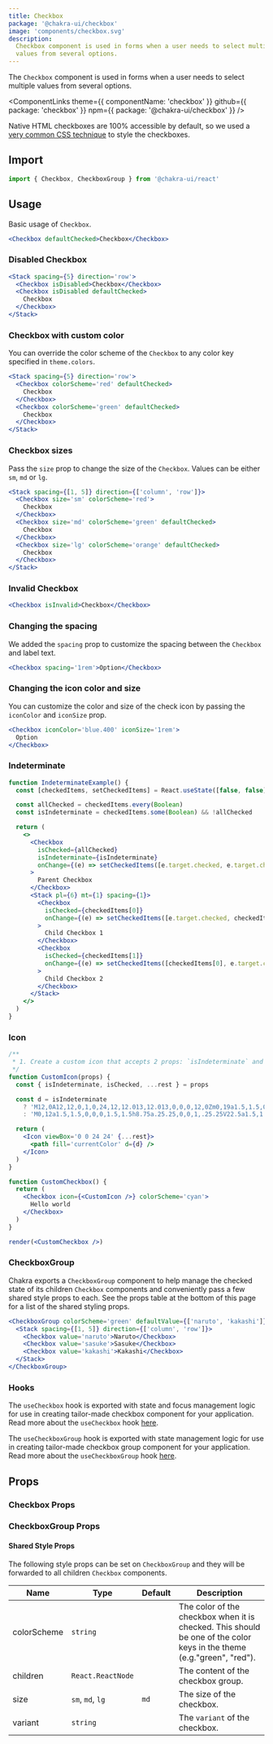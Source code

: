 ```yaml
---
title: Checkbox
package: '@chakra-ui/checkbox'
image: 'components/checkbox.svg'
description:
  Checkbox component is used in forms when a user needs to select multiple
  values from several options.
---
```


The `Checkbox` component is used in forms when a user needs to select multiple
values from several options.

<ComponentLinks
  theme={{ componentName: 'checkbox' }}
  github={{ package: 'checkbox' }}
  npm={{ package: '@chakra-ui/checkbox' }}
/>

<carbon-ad></carbon-ad>

Native HTML checkboxes are 100% accessible by default, so we used a
[very common CSS technique](https://dev.to/lkopacz/create-custom-keyboard-accessible-checkboxes-2036)
to style the checkboxes.

## Import

```js
import { Checkbox, CheckboxGroup } from '@chakra-ui/react'
```

## Usage

Basic usage of `Checkbox`.

```jsx
<Checkbox defaultChecked>Checkbox</Checkbox>
```

### Disabled Checkbox

```jsx
<Stack spacing={5} direction='row'>
  <Checkbox isDisabled>Checkbox</Checkbox>
  <Checkbox isDisabled defaultChecked>
    Checkbox
  </Checkbox>
</Stack>
```

### Checkbox with custom color

You can override the color scheme of the `Checkbox` to any color key specified
in `theme.colors`.

```jsx
<Stack spacing={5} direction='row'>
  <Checkbox colorScheme='red' defaultChecked>
    Checkbox
  </Checkbox>
  <Checkbox colorScheme='green' defaultChecked>
    Checkbox
  </Checkbox>
</Stack>
```

### Checkbox sizes

Pass the `size` prop to change the size of the `Checkbox`. Values can be either
`sm`, `md` or `lg`.

```jsx
<Stack spacing={[1, 5]} direction={['column', 'row']}>
  <Checkbox size='sm' colorScheme='red'>
    Checkbox
  </Checkbox>
  <Checkbox size='md' colorScheme='green' defaultChecked>
    Checkbox
  </Checkbox>
  <Checkbox size='lg' colorScheme='orange' defaultChecked>
    Checkbox
  </Checkbox>
</Stack>
```

### Invalid Checkbox

```jsx
<Checkbox isInvalid>Checkbox</Checkbox>
```

### Changing the spacing

We added the `spacing` prop to customize the spacing between the `Checkbox` and
label text.

```jsx live=false
<Checkbox spacing='1rem'>Option</Checkbox>
```

### Changing the icon color and size

You can customize the color and size of the check icon by passing the
`iconColor` and `iconSize` prop.

```jsx live=false
<Checkbox iconColor='blue.400' iconSize='1rem'>
  Option
</Checkbox>
```

### Indeterminate

```jsx
function IndeterminateExample() {
  const [checkedItems, setCheckedItems] = React.useState([false, false])

  const allChecked = checkedItems.every(Boolean)
  const isIndeterminate = checkedItems.some(Boolean) && !allChecked

  return (
    <>
      <Checkbox
        isChecked={allChecked}
        isIndeterminate={isIndeterminate}
        onChange={(e) => setCheckedItems([e.target.checked, e.target.checked])}
      >
        Parent Checkbox
      </Checkbox>
      <Stack pl={6} mt={1} spacing={1}>
        <Checkbox
          isChecked={checkedItems[0]}
          onChange={(e) => setCheckedItems([e.target.checked, checkedItems[1]])}
        >
          Child Checkbox 1
        </Checkbox>
        <Checkbox
          isChecked={checkedItems[1]}
          onChange={(e) => setCheckedItems([checkedItems[0], e.target.checked])}
        >
          Child Checkbox 2
        </Checkbox>
      </Stack>
    </>
  )
}
```

### Icon

```jsx manual=true
/**
 * 1. Create a custom icon that accepts 2 props: `isIndeterminate` and `isChecked`
 */
function CustomIcon(props) {
  const { isIndeterminate, isChecked, ...rest } = props

  const d = isIndeterminate
    ? 'M12,0A12,12,0,1,0,24,12,12.013,12.013,0,0,0,12,0Zm0,19a1.5,1.5,0,1,1,1.5-1.5A1.5,1.5,0,0,1,12,19Zm1.6-6.08a1,1,0,0,0-.6.917,1,1,0,1,1-2,0,3,3,0,0,1,1.8-2.75A2,2,0,1,0,10,9.255a1,1,0,1,1-2,0,4,4,0,1,1,5.6,3.666Z'
    : 'M0,12a1.5,1.5,0,0,0,1.5,1.5h8.75a.25.25,0,0,1,.25.25V22.5a1.5,1.5,0,0,0,3,0V13.75a.25.25,0,0,1,.25-.25H22.5a1.5,1.5,0,0,0,0-3H13.75a.25.25,0,0,1-.25-.25V1.5a1.5,1.5,0,0,0-3,0v8.75a.25.25,0,0,1-.25.25H1.5A1.5,1.5,0,0,0,0,12Z'

  return (
    <Icon viewBox='0 0 24 24' {...rest}>
      <path fill='currentColor' d={d} />
    </Icon>
  )
}

function CustomCheckbox() {
  return (
    <Checkbox icon={<CustomIcon />} colorScheme='cyan'>
      Hello world
    </Checkbox>
  )
}

render(<CustomCheckbox />)
```

### CheckboxGroup

Chakra exports a `CheckboxGroup` component to help manage the checked state of
its children `Checkbox` components and conveniently pass a few shared style
props to each. See the props table at the bottom of this page for a list of the
shared styling props.

```jsx
<CheckboxGroup colorScheme='green' defaultValue={['naruto', 'kakashi']}>
  <Stack spacing={[1, 5]} direction={['column', 'row']}>
    <Checkbox value='naruto'>Naruto</Checkbox>
    <Checkbox value='sasuke'>Sasuke</Checkbox>
    <Checkbox value='kakashi'>Kakashi</Checkbox>
  </Stack>
</CheckboxGroup>
```

### Hooks

The `useCheckbox` hook is exported with state and focus management logic for use
in creating tailor-made checkbox component for your application. Read more about
the `useCheckbox` hook [here](/docs/styled-system/component-hooks/use-checkbox).

The `useCheckboxGroup` hook is exported with state management logic for use in
creating tailor-made checkbox group component for your application. Read more
about the `useCheckboxGroup` hook
[here](/docs/styled-system/component-hooks/use-checkbox-group).

## Props

### Checkbox Props

<PropsTable of='Checkbox' />

### CheckboxGroup Props

<PropsTable of='CheckboxGroup' />

#### Shared Style Props

The following style props can be set on `CheckboxGroup` and they will be
forwarded to all children `Checkbox` components.

| Name        | Type              | Default | Description                                                                                                           |
| ----------- | ----------------- | ------- | --------------------------------------------------------------------------------------------------------------------- |
| colorScheme | `string`          |         | The color of the checkbox when it is checked. This should be one of the color keys in the theme (e.g."green", "red"). |
| children    | `React.ReactNode` |         | The content of the checkbox group.                                                                                    |
| size        | `sm`, `md`, `lg`  | `md`    | The size of the checkbox.                                                                                             |
| variant     | `string`          |         | The `variant` of the checkbox.                                                                                        |

